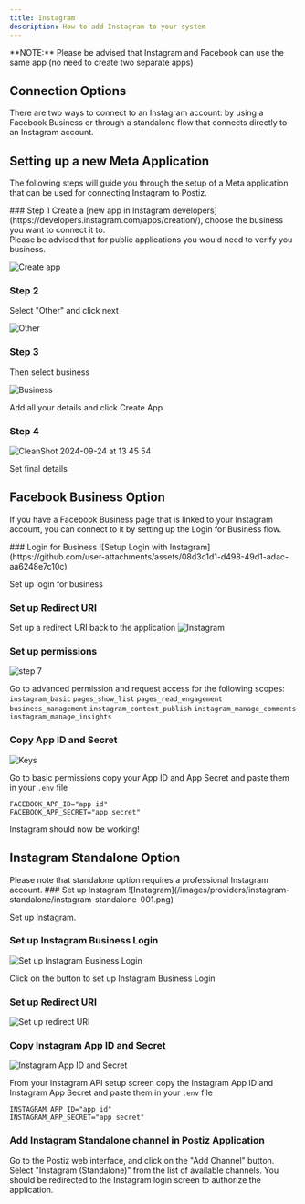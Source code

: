 ```yaml
---
title: Instagram
description: How to add Instagram to your system
---
```



<Callout type="warning">
	**NOTE:** Please be advised that Instagram and Facebook can use the same app (no need to create two separate apps)
</Callout>

## Connection Options
There are two ways to connect to an Instagram account: by using a Facebook Business or through a standalone flow that connects directly to an Instagram account. 

## Setting up a new Meta Application

The following steps will guide you through the setup of a Meta application that can be used for connecting Instagram to Postiz.

<Steps>
### Step 1
Create a [new app in Instagram developers](https://developers.instagram.com/apps/creation/), choose the business you want to connect it to.<br />
Please be advised that for public applications you would need to verify you business.

![Create app](https://github.com/user-attachments/assets/e24f15a7-d9b1-48cb-8952-7a5258923b4c)

### Step 2
Select "Other" and click next

![Other](https://github.com/user-attachments/assets/9c976b82-0b73-4d1d-b3ef-cf98e4cc0c50)

### Step 3
Then select business

![Business](https://github.com/user-attachments/assets/74bde861-5441-46bb-b5b8-c5229e980237)

Add all your details and click Create App

### Step 4
![CleanShot 2024-09-24 at 13 45 54](https://github.com/user-attachments/assets/f0c03825-0f9b-4467-94a4-ab8cf6ed7e1d)

Set final details
</Steps>

## Facebook Business Option

If you have a Facebook Business page that is linked to your Instagram account, you can connect to it by setting up the Login for Business flow.

<Steps>
### Login for Business
![Setup Login with Instagram](https://github.com/user-attachments/assets/08d3c1d1-d498-49d1-adac-aa6248e7c10c)

Set up login for business

### Set up Redirect URI
Set up a redirect URI back to the application
![Instagram](https://github.com/user-attachments/assets/78496d3f-3b84-4724-afc8-ed217d892c6d)

<OAuth2Redirect provider = "instagram" />

### Set up permissions
![step 7](https://github.com/user-attachments/assets/a81aa2a3-de66-4099-906b-b78c641d1a23)

Go to advanced permission and request access for the following scopes:
`instagram_basic`
`pages_show_list`
`pages_read_engagement`
`business_management`
`instagram_content_publish`
`instagram_manage_comments`
`instagram_manage_insights`

### Copy App ID and Secret
![Keys](https://github.com/user-attachments/assets/ac11f87f-4951-47f8-8344-7fbc9de942e4)

Go to basic permissions copy your App ID and App Secret and paste them in your `.env` file

```env
FACEBOOK_APP_ID="app id"
FACEBOOK_APP_SECRET="app secret"
```

Instagram should now be working!
</Steps>


## Instagram Standalone Option

<Callout type="warning">
	 Please note that standalone option requires a professional Instagram account.
</Callout>

<Steps>
### Set up Instagram
![Instagram](/images/providers/instagram-standalone/instagram-standalone-001.png)

Set up Instagram.

### Set up Instagram Business Login
![Set up Instagram Business Login](/images/providers/instagram-standalone/instagram-standalone-002.png)

Click on the button to set up Instagram Business Login

### Set up Redirect URI
![Set up redirect URI](/images/providers/instagram-standalone/instagram-standalone-003.png)

<OAuth2Redirect provider = "instagram-standalone" />

### Copy Instagram App ID and Secret
![Instagram App ID and Secret](/images/providers/instagram-standalone/instagram-standalone-004.png)

From your Instagram API setup screen copy the Instagram App ID and Instagram App Secret and paste them in your `.env` file

```env
INSTAGRAM_APP_ID="app id"
INSTAGRAM_APP_SECRET="app secret"
```

### Add Instagram Standalone channel in Postiz Application

Go to the Postiz web interface, and click on the "Add Channel" button. Select "Instagram (Standalone)" from the list of available channels. You should be redirected to the Instagram login screen to authorize the application.
</Steps>
